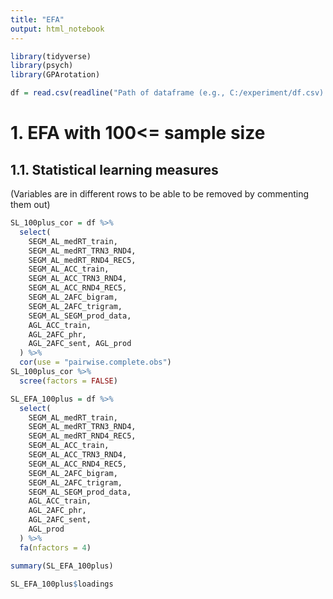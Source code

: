 ```yaml
---
title: "EFA"
output: html_notebook
---
```


```r
library(tidyverse)
library(psych)
library(GPArotation)
```

```r
df = read.csv(readline("Path of dataframe (e.g., C:/experiment/df.csv): "))
```

# 1. EFA with 100<= sample size

## 1.1. Statistical learning measures
(Variables are in different rows to be able to be removed by commenting them out)
```r
SL_100plus_cor = df %>% 
  select(
    SEGM_AL_medRT_train,
    SEGM_AL_medRT_TRN3_RND4,
    SEGM_AL_medRT_RND4_REC5,
    SEGM_AL_ACC_train,
    SEGM_AL_ACC_TRN3_RND4,
    SEGM_AL_ACC_RND4_REC5,
    SEGM_AL_2AFC_bigram,
    SEGM_AL_2AFC_trigram,
    SEGM_AL_SEGM_prod_data,
    AGL_ACC_train,
    AGL_2AFC_phr,
    AGL_2AFC_sent, AGL_prod
  ) %>% 
  cor(use = "pairwise.complete.obs")
SL_100plus_cor %>% 
  scree(factors = FALSE)
```

```r
SL_EFA_100plus = df %>% 
  select(
    SEGM_AL_medRT_train,
    SEGM_AL_medRT_TRN3_RND4,
    SEGM_AL_medRT_RND4_REC5,
    SEGM_AL_ACC_train,
    SEGM_AL_ACC_TRN3_RND4,
    SEGM_AL_ACC_RND4_REC5,
    SEGM_AL_2AFC_bigram,
    SEGM_AL_2AFC_trigram,
    SEGM_AL_SEGM_prod_data,
    AGL_ACC_train,
    AGL_2AFC_phr,
    AGL_2AFC_sent,
    AGL_prod
  ) %>% 
  fa(nfactors = 4)
```

```r
summary(SL_EFA_100plus)
```

```r
SL_EFA_100plus$loadings
```
